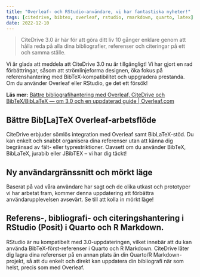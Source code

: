 ```yaml
---
title: "Overleaf- och RStudio-användare, vi har fantastiska nyheter!"
tags: [citedrive, bibtex, overleaf, rstudio, rmarkdown, quarto, latex]
date: 2022-12-10
---
```


> CiteDrive 3.0 är här för att göra ditt liv 10 gånger enklare genom att hålla reda på alla dina bibliografier, referenser och citeringar på ett och samma ställe.

Vi är glada att meddela att CiteDrive 3.0 nu är tillgängligt! Vi har gjort en rad förbättringar, såsom att strömlinjeforma designen, öka fokus på referenshantering med BibTeX-kompatibilitet och uppgradera prestanda. Om du använder Overleaf eller RStudio, ge det ett försök!

**Läs mer:** [Bättre bibliografihantering med Overleaf, CiteDrive och BibTeX/BibLaTeX — om 3.0 och en uppdaterad guide | Overleaf.com](https://www.overleaf.com/blog/better-bibliography-management-with-overleaf-citedrive-and-bibtex-biblatex)


<CiteDrive />

## Bättre Bib[La]TeX Overleaf-arbetsflöde

CiteDrive erbjuder sömlös integration med Overleaf samt BibLaTeX-stöd. Du kan enkelt och snabbt organisera dina referenser utan att känna dig begränsad av fält- eller typrestriktioner. Oavsett om du använder BibTeX, BibLaTeX, jurabib eller JBibTEX – vi har dig täckt!

## Ny användargränssnitt och mörkt läge

Baserat på vad våra användare har sagt och de olika utkast och prototyper vi har arbetat fram, kommer denna uppdatering att förbättra användarupplevelsen avsevärt. Se till att kolla in mörkt läge!

## Referens-, bibliografi- och citeringshantering i RStudio (Posit) i Quarto och R Markdown.

RStudio är nu kompatibelt med 3.0-uppdateringen, vilket innebär att du kan använda BibTeX-först-referenser i Quarto och R Markdown. CiteDrive låter dig lagra dina referenser på en annan plats än din Quarto/R Markdown-projekt, så att du enkelt och direkt kan uppdatera din bibliografi när som helst, precis som med Overleaf.
